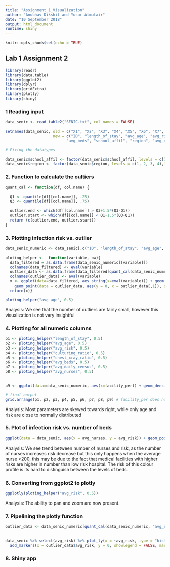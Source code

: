 ```yaml
---
title: "Assignment_1_Visualization"
author: "Anubhav Dikshit and Yusur Almutair"
date: "10 September 2018"
output: html_document
runtime: shiny
---
```


```r
knitr::opts_chunk$set(echo = TRUE)
```

## Lab 1 Assignment 2

```r
library(readr)
library(data.table)
library(ggplot2)
library(dplyr)
library(gridExtra)
library(plotly)
library(shiny)
```

### 1 Reading input
```r

data_senic <- read_table2("SENIC.txt", col_names = FALSE)

setnames(data_senic, old = c("X1", "X2", "X3", "X4", "X5", "X6", "X7", "X8", "X9", "X10", "X11", "X12"), 
                     new = c("ID", "length_of_stay", "avg_age", "avg_risk", "culturing_ratio", "chest_xray_ratio",
                           "avg_beds", "school_affil", "region", "avg_daily_census", "avg_nurses", "facility_per"))

# Fixing the datatypes

data_senic$school_affil <- factor(data_senic$school_affil, levels = c(1, 2),labels = c("Yes", "No"))
data_senic$region <- factor(data_senic$region, levels = c(1, 2, 3, 4),labels = c("NE", "NC", "S", "W"))
```

### 2. Function to calculate the oultiers
```r
quant_cal <- function(df, col.name) {

  Q1 <- quantile(df[[col.name]], .25)
  Q3 <- quantile(df[[col.name]], .75)
  
  outlier.end <- which(df[[col.name]] > Q3+1.5*(Q3-Q1))
  outlier.start <- which(df[[col.name]] < Q1-1.5*(Q3-Q1))
  return (c(outlier.end, outlier.start))
}

```

### 3. Plotting infection risk vs. outlier
```r

data_senic_numeric <- data_senic[,c("ID", "length_of_stay", "avg_age", "avg_risk", "culturing_ratio", "chest_xray_ratio", "avg_beds", "avg_daily_census", "avg_nurses", "facility_per")]

ploting_helper <-  function(variable, bw){
  data_filtered = as.data.frame(data_senic_numeric[[variable]])
  colnames(data_filtered) <- eval(variable)
  outlier_data <- as.data.frame(data_filtered[quant_cal(data_senic_numeric, eval(variable)),])
  colnames(outlier_data) <- eval(variable) 
  x <- ggplot(data=data_filtered, aes_string(x=eval(variable))) + geom_density(bw=bw) + 
    geom_point(data = outlier_data, aes(y = 0, x = outlier_data[,1]), shape=18, size=2)
  return(x)}

ploting_helper("avg_age", 0.5)
```

Analysis: We see that the number of outliers are fairly small, however this visualization is not very insightful

### 4. Plotting for all numeric columns
```r

p1 <- ploting_helper("length_of_stay", 0.5)  
p2 <- ploting_helper("avg_age", 0.5)  
p3 <- ploting_helper("avg_risk", 0.5)  
p4 <- ploting_helper("culturing_ratio", 0.5)  
p5 <- ploting_helper("chest_xray_ratio", 0.5)  
p6 <- ploting_helper("avg_beds", 0.5)  
p7 <- ploting_helper("avg_daily_census", 0.5)  
p8 <- ploting_helper("avg_nurses", 0.5)  
 

p9 <- ggplot(data=data_senic_numeric, aes(x=facility_per)) + geom_density() # contains no outliers

# final output
grid.arrange(p1, p2, p3, p4, p5, p6, p7, p8, p9) # facility_per does not contain any outlier

```

Analysis: Most parameters are skewed towards right, while only age and risk are close to normally distributed


### 5. Plot of infection risk vs. number of beds
```r
ggplot(data = data_senic, aes(x = avg_nurses, y = avg_risk)) + geom_point(aes(color = avg_beds))
```

Analysis: We see trend between number of nurses and risk, as the number of nurses increases risk decrease but this only happens when the average nurse >200, this may be due to the fact that medical facilities with higher risks are higher in number than low risk hospital.
The risk of this colour profile is its hard to distinguish between the levels of beds.


### 6. Converting from ggplot2 to plotly
```r
ggplotly(ploting_helper("avg_risk", 0.5))
```

Analysis: The ability to pan and zoom are now present.


### 7. Pipelining the plotly function

```r

outlier_data <- data_senic_numeric[quant_cal(data_senic_numeric, "avg_risk"),]
  

data_senic %>% select(avg_risk) %>% plot_ly(x = ~avg_risk, type = "histogram") %>% 
  add_markers(x = outlier_data$avg_risk, y = 0, showlegend = FALSE, marker = list(color = "red", symbol = c('diamond')))

```

### 8. Shiny app
```r


```